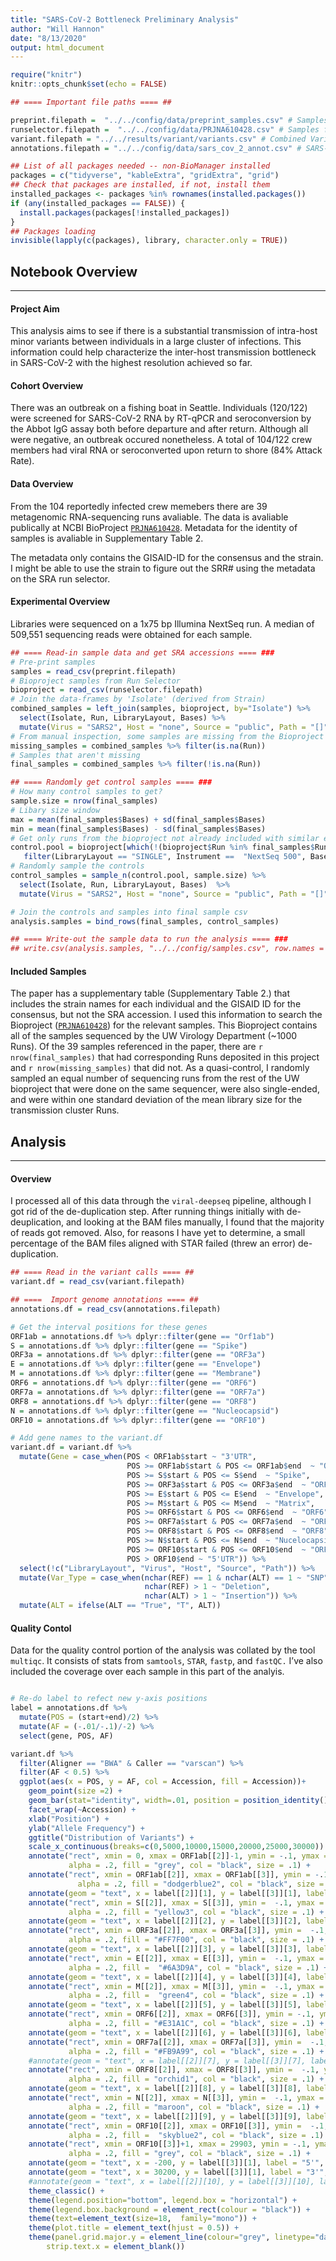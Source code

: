 ```yaml
---
title: "SARS-CoV-2 Bottleneck Preliminary Analysis"
author: "Will Hannon"
date: "8/13/2020"
output: html_document
---
```



```r
require("knitr")
knitr::opts_chunk$set(echo = FALSE)

## ==== Important file paths ==== ##

preprint.filepath =  "../../config/data/preprint_samples.csv" # Samples from pre-print
runselector.filepath =  "../../config/data/PRJNA610428.csv" # Samples from Bioproject
variant.filepath = "../../results/variant/variants.csv" # Combined Variant Calls
annotations.filepath = "../../config/data/sars_cov_2_annot.csv" # SARS-CoV-2 gene locations
```

```r
## List of all packages needed -- non-BioManager installed
packages = c("tidyverse", "kableExtra", "gridExtra", "grid")
## Check that packages are installed, if not, install them
installed_packages <- packages %in% rownames(installed.packages())
if (any(installed_packages == FALSE)) {
  install.packages(packages[!installed_packages])
}
## Packages loading
invisible(lapply(c(packages), library, character.only = TRUE))

```


## Notebook Overview
___

#### Project Aim

This analysis aims to see if there is a substantial transmission of intra-host minor variants between individuals in a large cluster of infections. This information could help characterize the inter-host transmission bottleneck in SARS-CoV-2 with the highest resolution achieved so far.

#### Cohort Overview

There was an outbreak on a fishing boat in Seattle. Individuals (120/122) were screened for SARS-CoV-2 RNA by RT-qPCR and seroconversion by the Abbot IgG assay both before departure and after return. Although all were negative, an outbreak occured nonetheless. A total of 104/122 crew members had viral RNA or seroconverted upon return to shore (84% Attack Rate). 

#### Data Overview 

From the 104 reportedly infected crew memebers there are 39 metagenomic RNA-sequencing runs avaliable. The data is avaliable publically at NCBI BioProject [`PRJNA610428`](https://www.ncbi.nlm.nih.gov/Traces/study/?query_key=2&WebEnv=MCID_5f344f743a76fab9ab22e42b&o=acc_s%3Aa). Metadata for the identity of samples is avaliable in Supplementary Table 2.

The metadata only contains the GISAID-ID for the consensus and the strain. I might be able to use the strain to figure out the SRR# using the metadata on the SRA run selector.

#### Experimental Overview 

Libraries were sequenced on a 1x75 bp Illumina NextSeq run. A median of 509,551 sequencing reads were obtained for each sample.

```r

## ==== Read-in sample data and get SRA accessions ==== ###
# Pre-print samples
samples = read_csv(preprint.filepath)
# Bioproject samples from Run Selector
bioproject = read_csv(runselector.filepath)
# Join the data-frames by 'Isolate' (derived from Strain)
combined_samples = left_join(samples, bioproject, by="Isolate") %>%
  select(Isolate, Run, LibraryLayout, Bases) %>% 
  mutate(Virus = "SARS2", Host = "none", Source = "public", Path = "[]", Experiment = "Cluster")
# From manual inspection, some samples are missing from the Bioproject
missing_samples = combined_samples %>% filter(is.na(Run))
# Samples that aren't missing
final_samples = combined_samples %>% filter(!is.na(Run))

## ==== Randomly get control samples ==== ###
# How many control samples to get? 
sample.size = nrow(final_samples)
# Libary size window
max = mean(final_samples$Bases) + sd(final_samples$Bases)
min = mean(final_samples$Bases) - sd(final_samples$Bases)
# Get only runs from the bioproject not already included with similar experimental design
control.pool = bioproject[which(!(bioproject$Run %in% final_samples$Run)),] %>% 
   filter(LibraryLayout == "SINGLE", Instrument == 	"NextSeq 500", Bases >= min & Bases <= max)
# Randomly sample the controls
control_samples = sample_n(control.pool, sample.size) %>% 
  select(Isolate, Run, LibraryLayout, Bases)  %>% 
  mutate(Virus = "SARS2", Host = "none", Source = "public", Path = "[]", Experiment = "Control")

# Join the controls and samples into final sample csv
analysis.samples = bind_rows(final_samples, control_samples)

## ==== Write-out the sample data to run the analysis ==== ###
## write.csv(analysis.samples, "../../config/samples.csv", row.names = FALSE)

```

#### Included Samples

The paper has a supplementary table (Supplementary Table 2.) that includes the strain names for each individual and the GISAID ID for the consensus, but not the SRA accession. I used this information to search the Bioproject ([`PRJNA610428`](https://www.ncbi.nlm.nih.gov/Traces/study/?query_key=2&WebEnv=MCID_5f344f743a76fab9ab22e42b&o=acc_s%3Aa)) for the relevant samples. This Bioproject contains all of the samples sequenced by the UW Virology Department (~1000 Runs). Of the 39 samples referenced in the paper, there are `r nrow(final_samples)` that had corresponding Runs deposited in this project and `r nrow(missing_samples)` that did not. As a quasi-control, I randomly sampled an equal number of sequencing runs from the rest of the UW bioproject that were done on the same sequencer, were also single-ended, and were within one standard deviation of the mean library size for the transmission cluster Runs. 

## Analysis
___

#### Overview

I processed all of this data through the `viral-deepseq` pipeline, although I got rid of the de-duplication step. After running things initially with de-deuplication, and looking at the BAM files manually, I found that the majority of reads got removed. Also, for reasons I have yet to determine, a small percentage of the BAM files aligned with STAR failed (threw an error) de-duplication. 

```r
## ==== Read in the variant calls ==== ##
variant.df = read_csv(variant.filepath)

## ====  Import genome annotations ==== ##
annotations.df = read_csv(annotations.filepath)

# Get the interval positions for these genes 
ORF1ab = annotations.df %>% dplyr::filter(gene == "Orf1ab")
S = annotations.df %>% dplyr::filter(gene == "Spike")
ORF3a = annotations.df %>% dplyr::filter(gene == "ORF3a")
E = annotations.df %>% dplyr::filter(gene == "Envelope")
M = annotations.df %>% dplyr::filter(gene == "Membrane")
ORF6 = annotations.df %>% dplyr::filter(gene == "ORF6")
ORF7a = annotations.df %>% dplyr::filter(gene == "ORF7a")
ORF8 = annotations.df %>% dplyr::filter(gene == "ORF8")
N = annotations.df %>% dplyr::filter(gene == "Nucleocapsid")
ORF10 = annotations.df %>% dplyr::filter(gene == "ORF10")

# Add gene names to the variant.df
variant.df = variant.df %>% 
  mutate(Gene = case_when(POS < ORF1ab$start ~ "3'UTR",
                          POS >= ORF1ab$start & POS <= ORF1ab$end  ~ "ORF1ab",
                          POS >= S$start & POS <= S$end  ~ "Spike",
                          POS >= ORF3a$start & POS <= ORF3a$end  ~ "ORF3a",
                          POS >= E$start & POS <= E$end  ~ "Envelope",
                          POS >= M$start & POS <= M$end  ~ "Matrix",
                          POS >= ORF6$start & POS <= ORF6$end  ~ "ORF6",
                          POS >= ORF7a$start & POS <= ORF7a$end  ~ "ORF7a",
                          POS >= ORF8$start & POS <= ORF8$end  ~ "ORF8",
                          POS >= N$start & POS <= N$end  ~ "Nucelocapsid",
                          POS >= ORF10$start & POS <= ORF10$end  ~ "ORF10",
                          POS > ORF10$end ~ "5'UTR")) %>% 
  select(!c("LibraryLayout", "Virus", "Host", "Source", "Path")) %>% 
  mutate(Var_Type = case_when(nchar(REF) == 1 & nchar(ALT) == 1 ~ "SNP",
                              nchar(REF) > 1 ~ "Deletion",
                              nchar(ALT) > 1 ~ "Insertion")) %>% 
  mutate(ALT = ifelse(ALT == "True", "T", ALT))

```

#### Quality Contol

Data for the quality control portion of the analysis was collated by the tool `multiqc`. It consists of stats from `samtools`, `STAR`, `fastp`, and `fastQC.` I've also included the coverage over each sample in this part of the analyis.


```r

```




```r
# Re-do label to refect new y-axis positions
label = annotations.df %>% 
  mutate(POS = (start+end)/2) %>% 
  mutate(AF = (-.01/-.1)/-2) %>% 
  select(gene, POS, AF) 

variant.df %>% 
  filter(Aligner == "BWA" & Caller == "varscan") %>% 
  filter(AF < 0.5) %>% 
  ggplot(aes(x = POS, y = AF, col = Accession, fill = Accession))+
    geom_point(size =2) + 
    geom_bar(stat="identity", width=.01, position = position_identity()) +
    facet_wrap(~Accession) +
    xlab("Position") +
    ylab("Allele Frequency") +
    ggtitle("Distribution of Variants") + 
    scale_x_continuous(breaks=c(0,5000,10000,15000,20000,25000,30000)) +
    annotate("rect", xmin = 0, xmax = ORF1ab[[2]]-1, ymin = -.1, ymax = -.01 ,
             alpha = .2, fill = "grey", col = "black", size = .1) +
    annotate("rect", xmin = ORF1ab[[2]], xmax = ORF1ab[[3]], ymin = -.1, ymax = -.01 ,
               alpha = .2, fill = "dodgerblue2", col = "black", size = .1) +
    annotate(geom = "text", x = label[[2]][1], y = label[[3]][1], label = label[[1]][1], family = "mono") +
    annotate("rect", xmin = S[[2]], xmax = S[[3]], ymin =  -.1, ymax = -.01 ,
             alpha = .2, fill = "yellow3", col = "black", size = .1) +
    annotate(geom = "text", x = label[[2]][2], y = label[[3]][2], label = label[[1]][2], family = "mono") +
    annotate("rect", xmin = ORF3a[[2]], xmax = ORF3a[[3]], ymin =  -.1, ymax = -.01 ,
             alpha = .2, fill = "#FF7F00", col = "black", size = .1) +
    annotate(geom = "text", x = label[[2]][3], y = label[[3]][3], label = "3a", family = "mono") +
    annotate("rect", xmin = E[[2]], xmax = E[[3]], ymin =  -.1, ymax = -.01 ,
             alpha = .2, fill =  "#6A3D9A", col = "black", size = .1) +
    annotate(geom = "text", x = label[[2]][4], y = label[[3]][4], label = "E", family = "mono") +
    annotate("rect", xmin = M[[2]], xmax = M[[3]], ymin =  -.1, ymax = -.01 ,
             alpha = .2, fill =  "green4", col = "black", size = .1) +
    annotate(geom = "text", x = label[[2]][5], y = label[[3]][5], label = "M", family = "mono") +
    annotate("rect", xmin = ORF6[[2]], xmax = ORF6[[3]], ymin = -.1, ymax = -.01 ,
             alpha = .2, fill = "#E31A1C", col = "black", size = .1) +
    annotate(geom = "text", x = label[[2]][6], y = label[[3]][6], label = "6", family = "mono") +
    annotate("rect", xmin = ORF7a[[2]], xmax = ORF7a[[3]], ymin =  -.1, ymax = -.01 ,
             alpha = .2, fill = "#FB9A99", col = "black", size = .1) +
    #annotate(geom = "text", x = label[[2]][7], y = label[[3]][7], label = "7a", family = "mono") +
    annotate("rect", xmin = ORF8[[2]], xmax = ORF8[[3]], ymin =  -.1, ymax = -.01 ,
             alpha = .2, fill = "orchid1", col = "black", size = .1) +
    annotate(geom = "text", x = label[[2]][8], y = label[[3]][8], label = "8", family = "mono") +
    annotate("rect", xmin = N[[2]], xmax = N[[3]], ymin =  -.1, ymax = -.01 ,
             alpha = .2, fill = "maroon", col = "black", size = .1) +
    annotate(geom = "text", x = label[[2]][9], y = label[[3]][9], label = "N", family = "mono") +
    annotate("rect", xmin = ORF10[[2]], xmax = ORF10[[3]], ymin =  -.1, ymax = -.01 ,
             alpha = .2, fill =  "skyblue2", col = "black", size = .1) +
    annotate("rect", xmin = ORF10[[3]]+1, xmax = 29903, ymin = -.1, ymax = -.01 ,
             alpha = .2, fill = "grey", col = "black", size = .1) +
    annotate(geom = "text", x = -200, y = label[[3]][1], label = "5'", family = "mono") +
    annotate(geom = "text", x = 30200, y = label[[3]][1], label = "3'", family = "mono") +
    #annotate(geom = "text", x = label[[2]][10], y = label[[3]][10], label = "10", family = "mono") +
    theme_classic() +
    theme(legend.position="bottom", legend.box = "horizontal") +
    theme(legend.box.background = element_rect(colour = "black")) +
    theme(text=element_text(size=18,  family="mono")) +
    theme(plot.title = element_text(hjust = 0.5)) +
    theme(panel.grid.major.y = element_line(colour="grey", linetype="dashed"),
        strip.text.x = element_blank()) 
  
```




